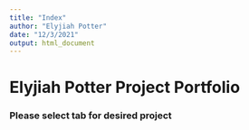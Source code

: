 ```yaml
---
title: "Index"
author: "Elyjiah Potter"
date: "12/3/2021"
output: html_document
---
```


# Elyjiah Potter Project Portfolio

### Please select tab for desired project
